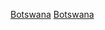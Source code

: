 {{Portal box|波札那|體育運動}}
{{Year by category
|m=2
|c=0
|d=1
|y=6
|cat=波札那體育
|sortkey=體育
|parent=各年份波札那體育
|subcat=2016年波札那
}}

[[Category:2016年各國體育|Botswana]]
[[Category:2016年非洲體育|Botswana]]